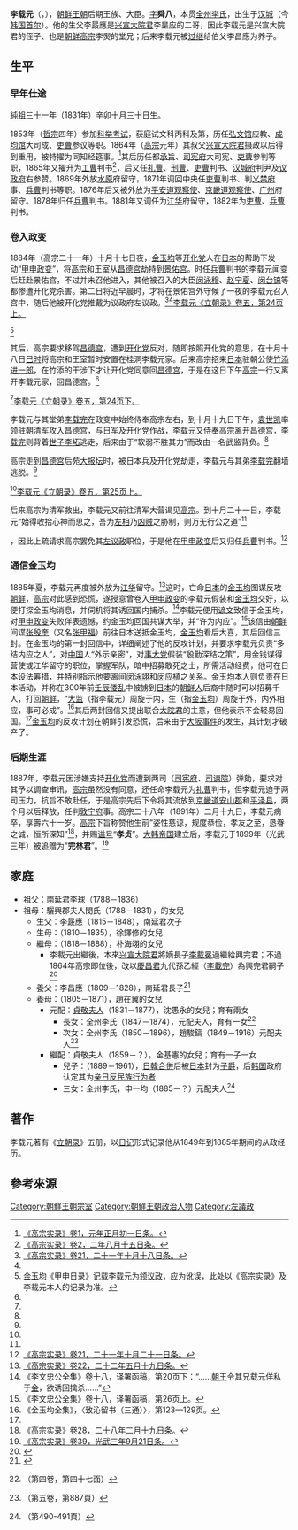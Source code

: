 {{Infobox Korean name
| hangul=이재원
| hanja=李載元
| rr=I Jae Won
| mr=Yi Jae Wŏn
}}

'''李载元'''（{{kor|k=이재원|hanja=李載元}}，{{bd|1831年|12月3日|1891年|3月28日|}}），[[朝鲜王朝|朝鲜王朝]]后期王族、大臣。[[表字|字]]'''舜八'''，本贯[[全州李氏|全州李氏]]，出生于[[汉城|汉城]]（今[[韩国|韩国]][[首尔|首尔]]）。他的生父{{link-ko|興完君|흥완군}}李晸應是[[兴宣大院君|兴宣大院君]]李昰应的二哥，因此李载元是兴宣大院君的侄子、也是[[朝鲜高宗|朝鲜高宗]]李㷩的堂兄；后来李载元被[[过继|过继]]给伯父{{link-ko|興寧君|흥녕군}}李昌應为养子。

== 生平 ==

=== 早年仕途 ===
[[朝鮮純祖|純祖]]三十一年（1831年）辛卯十月三十日生。

1853年（[[朝鲜哲宗|哲宗]]四年）参加[[科举考试|科举考试]]，获庭试文科丙科及第，历任[[弘文馆|弘文馆]]应教、[[成均馆|成均馆]]大司成、[[吏曹|吏曹]]参议等职。1864年（[[朝鲜高宗|高宗]]元年）其叔父[[兴宣大院君|兴宣大院君]]摄政以后得到重用，被特擢为同知经筵事。<ref>[http://sillok.history.go.kr/inspection/insp_king.jsp?id=wza_10101001_003&tabid=w 《高宗实录》卷1，元年正月初一日条。]</ref>其后历任都[[承旨|承旨]]、[[司宪府|司宪府]]大司宪、[[吏曹|吏曹]]参判等职，1865年又擢升为[[工曹|工曹]]判书<ref>[http://sillok.history.go.kr/inspection/insp_king.jsp?id=wza_10208015_003&tabid=w 《高宗实录》卷2，二年八月十五日条。]</ref>，后又任[[礼曹|礼曹]]、[[刑曹|刑曹]]、[[吏曹|吏曹]]判书、[[汉城府|汉城府]]判尹及[[议政府|议政府]]右参赞。1869年外放[[水原|水原]]府留守，1871年调回中央任[[吏曹|吏曹]]判书、判[[义禁府|义禁府]]事、[[兵曹|兵曹]]判书等职。1876年后又被外放为[[平安道|平安道]][[观察使|观察使]]、[[京畿道|京畿道]][[观察使|观察使]]、[[广州|广州]]府留守。1878年归任[[兵曹|兵曹]]判书。1881年又调任为[[江华|江华]]府留守，1882年为[[吏曹|吏曹]]、[[兵曹|兵曹]]判书。

=== 卷入政变 ===
{{main|甲申政变}}
1884年（高宗二十一年）十月十七日夜，[[金玉均|金玉均]]等[[开化党|开化党]]人在[[日本|日本]]的帮助下发动“[[甲申政变|甲申政变]]”，将[[朝鲜高宗|高宗]]和王室从[[昌德宫|昌德宫]]劫持到[[景佑宫|景佑宫]]。时任[[兵曹|兵曹]]判书的李载元闻变后赶赴景佑宫，不过并未召他进入，其他被召入的大臣[[闵泳穆|闵泳穆]]、[[赵宁夏|赵宁夏]]、[[闵台镐|闵台镐]]等都惨遭开化党杀害。第二日将近早晨时，才将在景佑宫外守候了一夜的李载元召入宫中，随后他被开化党推戴为议政府左议政。<ref>[http://sillok.history.go.kr/inspection/insp_king.jsp?id=wza_12110018_003&tabid=w 《高宗实录》卷21，二十一年十月十八日条。]</ref><ref name="[http://221.150.168.57/img/book2/2/JE_A_20902/JE_A_20902_005_002531.gif 李载元《立朝录》卷五，第24页上。]">[http://221.150.168.57/img/book2/2/JE_A_20902/JE_A_20902_005_002531.gif 李载元《立朝录》卷五，第24页上。]{{dead link|date=2018年3月 |bot=InternetArchiveBot |fix-attempted=yes }}</ref><ref>[[金玉均|金玉均]]《甲申日录》记载李载元为[[领议政|领议政]]，应为讹误，此处以《高宗实录》及李载元本人的记录为准。</ref>

其后，高宗要求移驾[[昌德宫|昌德宫]]，遭到[[开化党|开化党]]反对，随即按照开化党的意思，在十月十八日[[巳时|巳时]]将高宗和王室暂时安置在桂洞李载元家。后来高宗招来[[日本|日本]]驻朝公使[[竹添进一郎|竹添进一郎]]，在竹添的干涉下才让开化党同意回[[昌德宫|昌德宫]]，于是在这日下午[[朝鲜高宗|高宗]]一行又离开李载元家，回昌德宫。<ref name="[http://221.150.168.57/img/book2/2/JE_A_20902/JE_A_20902_005_002531.gif 李载元《立朝录》卷五，第24页上。]"></ref><ref name="[http://221.150.168.57/img/book2/2/JE_A_20902/JE_A_20902_005_002532.gif 李载元《立朝录》卷五，第24页下。]">[http://221.150.168.57/img/book2/2/JE_A_20902/JE_A_20902_005_002532.gif 李载元《立朝录》卷五，第24页下。]{{dead link|date=2018年3月 |bot=InternetArchiveBot |fix-attempted=yes }}</ref>李载元与其堂弟[[李载完|李载完]]在政变中始终侍奉高宗左右，到十月十九日下午，[[袁世凯|袁世凯]]率领驻朝[[清朝|清]]军攻入昌德宫，与日军及开化党作战，李载元又侍奉高宗离开昌德宫，[[李载完|李载完]]则背着[[世子|世子]][[李坧|李坧]]逃走，后来由于“软弱不胜其力”而改由一名武监背负。<ref name="[http://221.150.168.57/img/book2/2/JE_A_20902/JE_A_20902_005_002532.gif 李载元《立朝录》卷五，第24页下。]"></ref>高宗走到[[昌德宫|昌德宫]]后苑[[大报坛|大报坛]]时，被日本兵及开化党劫走，李载元与其弟[[李载完|李载完]]翻墙逃脱。<ref name="[http://221.150.168.57/img/book2/2/JE_A_20902/JE_A_20902_005_002532.gif 李载元《立朝录》卷五，第24页下。]"></ref><ref name="[http://221.150.168.57/img/book2/2/JE_A_20902/JE_A_20902_005_002541.gif 李载元《立朝录》卷五，第25页上。]">[http://221.150.168.57/img/book2/2/JE_A_20902/JE_A_20902_005_002541.gif 李载元《立朝录》卷五，第25页上。]{{dead link|date=2018年3月 |bot=InternetArchiveBot |fix-attempted=yes }}</ref>

后来高宗为清军救出，李载元又前往清军大营谒见[[朝鲜高宗|高宗]]。到十月二十一日，李载元“始得收拾心神而思之，吾为[[左议政|左相]]乃[[开化党|凶贼]]之胁制，则万无行公之道”<ref name="[http://221.150.168.57/img/book2/2/JE_A_20902/JE_A_20902_005_002541.gif 李载元《立朝录》卷五，第25页上。]"></ref>，因此上疏请求高宗罢免其[[左议政|左议政]]职位，于是他在[[甲申政变|甲申政变]]后又归任[[兵曹|兵曹]]判书。<ref>[http://sillok.history.go.kr/inspection/insp_king.jsp?id=wza_12110021_003&tabid=w 《高宗实录》卷21，二十一年十月二十一日条。]</ref>

=== 通信金玉均 ===

1885年夏，李载元再度被外放为[[江华|江华]]留守。<ref>[http://sillok.history.go.kr/inspection/insp_king.jsp?id=wza_12205019_004&tabid=w 《高宗实录》卷22，二十二年五月十九日条。]</ref>这时，亡命[[日本|日本]]的[[金玉均|金玉均]]图谋反攻[[朝鲜|朝鲜]]，[[朝鲜|高宗]]对此感到恐慌，遂授意曾卷入[[甲申政变|甲申政变]]的李载元假装和[[金玉均|金玉均]]交好，以便打探金玉均消息，并伺机将其诱回国内捕杀。<ref>《李文忠公全集》卷十八，译署函稿，第20页下：“……[[朝鲜高宗|朝王]]令其兄载元佯私于[[金玉均|金]]，欲诱回擒杀……”</ref>李载元便用[[谚文|谚文]]致信于金玉均，对[[甲申政变|甲申政变]]失败佯表遗憾，约金玉均回国共谋大举，并“许为内应”。<ref>《李文忠公全集》卷十八，译署函稿，第26页上。</ref>该信由[[朝鲜|朝鲜]]间谍[[张殷奎|张殷奎]]（又名[[张甲福|张甲福]]）前往日本送抵金玉均，[[金玉均|金玉均]]看后大喜，其后回信三封。在金玉均的第一封回信中，详细阐述了他的反攻计划，并要求李载元负责“多结内应之人”，对[[中国|中国]]人“外示亲密”，对[[事大党|事大党]]假装“殷勤深结之策”，用金钱谋得营使或江华留守的职位，掌握军队，暗中招募敢死之士，所需活动经费，他可在日本设法筹措，并特别指示他要离间[[闵泳翊|闵泳翊]]和[[闵应植|闵应植]]之关系。[[金玉均|金玉均]]本人则负责在日本活动，并称在300年前[[壬辰倭乱|壬辰倭乱]]中被掳到[[日本|日本]]的[[朝鲜人|朝鲜人]]后裔中随时可以招募千人，打回[[朝鲜|朝鲜]]，“[[大监|大监]]（指李载元）周旋于内，生（指[[金玉均|金玉均]]）周旋于外，内外相应，事可必成”。<ref name="《金玉均全集》，〈致沁留书（三通）〉，第123—129页。">《金玉均全集》，〈致沁留书（三通）〉，第123—129页。</ref>其后两封回信又提出联合[[兴宣大院君|大院君]]的主意，但他表示不会轻易回国。<ref name="《金玉均全集》，〈致沁留书（三通）〉，第123—129页。"></ref>[[金玉均|金玉均]]的反攻计划在朝鲜引发恐慌，后来由于[[大阪事件|大阪事件]]的发生，其计划才破产了。

=== 后期生涯 ===

1887年，李载元因涉嫌支持[[开化党|开化党]]而遭到两司（[[司宪府|司宪府]]、[[司谏院|司谏院]]）弹劾，要求对其予以调查审讯，[[朝鲜高宗|高宗]]虽然没有同意，还任命李载元为[[礼曹|礼曹]]判书，但李载元迫于两司压力，抗旨不敢赴任，于是高宗先后下令将其流放到[[京畿道|京畿道]][[安山市|安山郡]]和[[平泽市|平泽县]]，两个月以后释放，任判[[敦宁府|敦宁府]]事。高宗二十八年（1891年）二月十九日，李载元病卒，享壽六十一岁。[[朝鲜高宗|高宗]]下旨称赞他生前“姿性慈谅，规度恭俭，孝友之至，恳眷之诚，恒所深知”<ref>[http://sillok.history.go.kr/inspection/insp_king.jsp?id=wza_12802019_002&tabid=w 《高宗实录》卷28，二十八年二月十九日条。]</ref>，并赐[[谥号|谥号]]“'''孝贞'''”。[[大韩帝国|大韩帝国]]建立后，李载元于1899年（光武三年）被追赠为“'''完林君'''”。<ref>[http://sillok.history.go.kr/inspection/insp_king.jsp?id=wza_13609021_002&tabid=w 《高宗实录》卷39，光武三年9月21日条。]</ref>

== 家庭 ==
* 祖父：[[南延君|南延君]]李球（1788－1836）
* 祖母：驪興郡夫人閔氏（1788－1831），{{link-ko|閔景爀|민경혁}}的女兒
** 生父：{{link-ko|興完君|흥완군}}李晸應（1815－1848），南延君次子
** 生母：{{link-ko|大邱徐氏|대구 서씨}}（1810－1835），徐鐸修的女兒
** 繼母：{{link-ko|順天朴氏|순천 박씨}}（1818－1888），朴海翊的女兒
*** 李載元出繼後，本來[[兴宣大院君|兴宣大院君]]將嫡長子[[李載冕|李載冕]]過繼給興完君；不過1864年高宗即位後，改以[[慶昌君|慶昌君]]九代孫乙經（[[李載完|李載完]]）為興完君嗣子<ref>{{cite web |title=高宗元年八月十五日條 |url=http://sjw.history.go.kr/id/SJW-K01080150-00800 |website=《承政院日記》 |access-date=2022-02-26 |archive-date=2022-02-26 |archive-url=https://web.archive.org/web/20220226133739/http://sjw.history.go.kr/id/SJW-K01080150-00800 }}</ref>
** 養父：{{link-ko|興寧君|흥녕군}}李昌應（1809－1828），南延君長子<ref>{{cite web |title=숙종대왕자손록(肅宗大王子孫錄) |url=https://visualjoseon.aks.ac.kr/viewer/view?itemId=jb&gubun=person&dataId=K24725B_007_063800 |website=장서각기록유산DB |access-date=2022-02-26 |archive-date=2022-02-26 |archive-url=https://web.archive.org/web/20220226133732/https://visualjoseon.aks.ac.kr/viewer/view?itemId=jb&gubun=person&dataId=K24725B_007_063800 }}</ref>
** 養母：{{link-ko|林川趙氏|임천 조씨}}（1805－1871），趙在翼的女兒
*** 元配：[[貞敬夫人|貞敬夫人]]{{link-ko|青松沈氏|청송 심씨}}（1831－1877），沈愚永的女兒；育有兩女
**** 長女：全州李氏（1847－1874），{{link-ko|沈相萬|심상만}}元配夫人，育有一女<ref>{{cite web |title=《林川趙氏大同譜》 |url=https://www.familysearch.org/ark:/61903/3:1:3Q9M-CS31-23J7-4?i=47&cat=2576365 |website=FamilySearch}}（第四卷，第四十七面）</ref>
**** 次女：全州李氏（1850－1896），趙駿鎬（1849－1916）元配夫人<ref>{{cite web |title=靑松沈氏大同世譜 五卷(청송심씨대동세보 오권 6/11) |url=https://genealogy.inje.ac.kr/reader_responsive/index.php?u=13CD83A3-49D5-B191-C7A1-3E7BDB981BB9&display=both#page/445 |website=仁濟大學族譜圖書館 |access-date=2022-02-26 |archive-date=2021-02-14 |archive-url=https://web.archive.org/web/20210214191612/https://genealogy.inje.ac.kr/reader_responsive/index.php?u=13CD83A3-49D5-B191-C7A1-3E7BDB981BB9&display=both#page/445 }}（第五卷，第887頁）</ref>
*** 繼配：貞敬夫人{{link-ko|水原金氏|수원 김씨}}（1859－？），金基憲的女兒；育有一子一女
**** 兒子：{{link-ko|李埼鎔|이기용}}（1889－1961），[[日韓合併|日韓合併]]后被[[日本|日本]]封为[[子爵|子爵]]，后[[韩国|韩国]]政府认定其为[[亲日反民族行为者|亲日反民族行为者]]
**** 三女：全州李氏，申一均（1885－？）元配夫人<ref>{{cite web |title=平山申氏思簡公派譜 二卷 |url=https://genealogy.inje.ac.kr/reader_responsive/index.php?u=64BDECC2-70EA-A0D0-D359-52E2EB874598&display=both#page/248 |website=仁濟大學族譜圖書館 |access-date=2022-02-26 |archive-date=2021-07-16 |archive-url=https://web.archive.org/web/20210716041423/https://genealogy.inje.ac.kr/reader_responsive/index.php?u=64BDECC2-70EA-A0D0-D359-52E2EB874598&display=both#page/248 }}（第490-491頁）</ref>

== 著作 ==

李载元著有《[[立朝录|立朝录]]》五册，以[[日记|日记]]形式记录他从1849年到1885年期间的从政经历。

== 參考來源 ==
{{Reflist|30em}}

{{左議政}}
[[Category:朝鮮王朝宗室|Category:朝鮮王朝宗室]]
[[Category:朝鮮王朝政治人物|Category:朝鮮王朝政治人物]]
[[Category:左議政|Category:左議政]]
